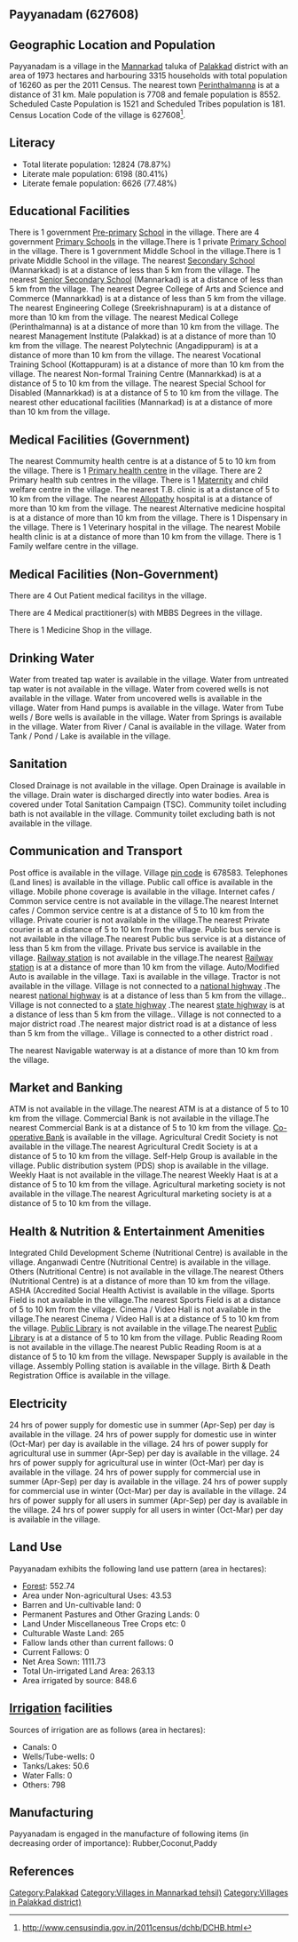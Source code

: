 {{Infobox settlement
| name=Payyanadam
| native_name=
| native_name_lang=
| other_name=
| nickname=
| settlement_type=Village
| image_skyline=
| image_alt=
| image_caption=
| pushpin_map=India Kerala
| pushpin_label_position=right
| pushpin_map_alt=
| pushpin_map_caption=Location in Kerala, India
| latd=
| latm=
| lats=
| latNS=
| longd=
| longm=
| longs=
| longEW=
| coordinates_display=inline,title
| subdivision_type=Country
| subdivision_name={{flag|India}}
| subdivision_type1=[[States and territories of India|State]]
| subdivision_name1=Kerala 
| subdivision_type2=[[List of districts of India|District]]
| subdivision_name2=Palakkad
| subdivision_type3=Tahsil
| subdivision_name3=Mannarkad
| website=
| established_title=<!-- Established -->
| established_date=
| founder=
| named_for=
| government_type=
| governing_body=
| unit_pref=Metric=
| area_footnotes=
| area_rank=
| area_total_km2=19.73
| elevation_footnotes=
| elevation_m=
| population_total=16260
| population_as_of=2011
| population_rank=
| population_density_km2=824
| population_demonym=
| population_footnotes=
| demographics_type1=Languages
| demographics1_title1=Official
| demographics1_info1=[[Malayalam language|Malayalam]]
| timezone1=[[Indian Standard Time|IST]]
| utc_offset1==+5:30
| postal_code_type=[[Postal Index Number|PIN]]
| postal_code=678583
| area_code_type=Telephone code
| area_code=
| registration_plate=
| blank1_name_sec1=Nearest city
| blank1_info_sec1=[[Perinthalmanna]]
| blank2_name_sec1=[[Human sex ratio|Sex ratio]]
| blank2_info_sec1=1109 [[male|♂]]/[[female|♀]]
| blank3_name_sec1=Literacy
| blank3_info_sec1=78.87%
| blank1_name_sec2=[[2011 Census of India|2011 census]] code
| blank1_info_sec2=627608
| footnotes=
}}

== Payyanadam (627608) ==

== Geographic Location and Population ==

Payyanadam is a village in the [[Mannarkad]] taluka of [[Palakkad]] district with an area of 1973 hectares and harbouring 3315 households with total population of 16260 as per the 2011 Census. The nearest town [[Perinthalmanna]] is at a distance of 31 km. Male population is 7708 and female population is 8552. Scheduled Caste Population is 1521 and Scheduled Tribes population is 181. Census Location Code of the village is 627608<ref>http://www.censusindia.gov.in/2011census/dchb/DCHB.html</ref>.


== Literacy ==  
* Total literate population: 12824 (78.87%)
* Literate male population: 6198 (80.41%)
* Literate female population: 6626 (77.48%)


== Educational Facilities ==  
There is 1 government [[Pre-primary]] [[School]] in the village.
There are 4 government [[Primary School]]s in the village.There is 1 private [[Primary School]] in the village.
There is 1 government Middle School in the village.There is 1 private Middle School in the village.
The nearest [[Secondary School]] (Mannarkkad) is at a distance of less than 5 km from the village.
The nearest [[Senior Secondary School]] (Mannarkad) is at a distance of less than 5 km from the village.
The nearest Degree College of Arts and Science and Commerce (Mannarkkad) is at a distance of less than 5 km from the village.
The nearest Engineering College (Sreekrishnapuram) is at a distance of more than 10 km from the village.
The nearest Medical College (Perinthalmanna) is at a distance of more than 10 km from the village.
The nearest Management Institute (Palakkad) is at a distance of more than 10 km from the village.
The nearest Polytechnic (Angadippuram) is at a distance of more than 10 km from the village.
The nearest Vocational Training School (Kottappuram) is at a distance of more than 10 km from the village.
The nearest Non-formal Training Centre (Mannarkkad) is at a distance of 5 to 10 km from the village.
The nearest Special School for Disabled (Mannarkkad) is at a distance of 5 to 10 km from the village.
The nearest other educational facilities (Mannarkad) is at a distance of more than 10 km from the village.


== Medical Facilities (Government) ==
The nearest Commumity health centre is at a distance of 5 to 10 km from the village.
There is 1 [[Primary health centre]] in the village.
There are 2 Primary health sub centres in the village.
There is 1 [[Maternity]] and child welfare centre in the village.
The nearest T.B. clinic is at a distance of 5 to 10 km from the village.
The nearest [[Allopathy]] hospital is at a distance of more than 10 km from the village.
The nearest Alternative medicine hospital is at a distance of more than 10 km from the village.
There is 1 Dispensary in the village.
There is 1 Veterinary hospital in the village.
The nearest Mobile health clinic is at a distance of more than 10 km from the village.
There is 1 Family welfare centre in the village.


== Medical Facilities (Non-Government) ==
There are 4 Out Patient medical facilitys in the village.


There are 4 Medical practitioner(s) with MBBS Degrees in the village.



There is 1 Medicine Shop in the village.



== Drinking Water ==
Water from treated tap water is available in the village.
Water from untreated tap water is not available in the village.
Water from covered wells is not available in the village.
Water from uncovered wells is available in the village.
Water from Hand pumps is available in the village.
Water from Tube wells / Bore wells is available in the village.
Water from Springs is available in the village.
Water from River / Canal is available in the village.
Water from Tank / Pond / Lake is available in the village.


== Sanitation ==
Closed Drainage is not available in the village.
Open Drainage is available in the village.
Drain water is discharged directly into water bodies.
Area is covered under Total Sanitation Campaign (TSC).
Community toilet including bath is not available in the village.
Community toilet excluding bath is not available in the village.


== Communication and Transport ==
Post office is available in the village.
Village [[pin code]] is 678583.
Telephones (Land lines) is available in the village.
Public call office is available in the village.
Mobile phone coverage is available in the village.
Internet cafes / Common service centre is not available in the village.The nearest Internet cafes / Common service centre is at a distance of 5 to 10 km from the village.
Private courier is not available in the village.The nearest Private courier is at a distance of 5 to 10 km from the village.
Public bus service is not available in the village.The nearest Public bus service is at a distance of less than 5 km from the village.
Private bus service is available in the village.
[[Railway station]] is not available in the village.The nearest [[Railway station]] is at a distance of more than 10 km from the village.
Auto/Modified Auto is available in the village.
Taxi is available in the village.
Tractor is not available in the village.
Village is not connected to a [[national highway]] .The nearest [[national highway]] is at a distance of less than 5 km from the village..
Village is not connected to a [[state highway]] .The nearest [[state highway]] is at a distance of less than 5 km from the village..
Village is not connected to a major district road   .The nearest major district road   is at a distance of less than 5 km from the village..
Village is connected to a other district road  .



The nearest Navigable waterway is at a distance of more than 10 km from the village.



== Market and Banking ==
ATM is not available in the village.The nearest ATM is at a distance of 5 to 10 km from the village.
Commercial Bank is not available in the village.The nearest Commercial Bank is at a distance of 5 to 10 km from the village.
[[Co-operative Bank]] is available in the village.
Agricultural Credit Society is not available in the village.The nearest Agricultural Credit Society is at a distance of 5 to 10 km from the village.
Self-Help Group is available in the village.
Public distribution system (PDS) shop is available in the village.
Weekly Haat is not available in the village.The nearest Weekly Haat is at a distance of 5 to 10 km from the village.
Agricultural marketing society is not available in the village.The nearest Agricultural marketing society is at a distance of 5 to 10 km from the village.


== Health & Nutrition & Entertainment Amenities ==
Integrated Child Development Scheme (Nutritional Centre) is available in the village.
Anganwadi Centre (Nutritional Centre) is available in the village.
Others (Nutritional Centre) is not available in the village.The nearest Others (Nutritional Centre) is at a distance of more than 10 km from the village.
ASHA (Accredited Social Health Activist is available in the village.
Sports Field is not available in the village.The nearest Sports Field is at a distance of 5 to 10 km from the village.
Cinema / Video Hall is not available in the village.The nearest Cinema / Video Hall is at a distance of 5 to 10 km from the village.
[[Public Library]] is not available in the village.The nearest [[Public Library]] is at a distance of 5 to 10 km from the village.
Public Reading Room is not available in the village.The nearest Public Reading Room is at a distance of 5 to 10 km from the village.
Newspaper Supply is available in the village.
Assembly Polling station is available in the village.
Birth & Death Registration Office is available in the village.


== Electricity ==
24 hrs of power supply for domestic use in summer (Apr-Sep) per day is available in the village.
24 hrs of power supply for domestic use in winter (Oct-Mar) per day is available in the village.
24 hrs of power supply for agricultural use in summer (Apr-Sep) per day is available in the village.
24 hrs of power supply for agricultural use in winter (Oct-Mar) per day is available in the village.
24 hrs of power supply for commercial use in summer (Apr-Sep) per day is available in the village.
24 hrs of power supply for commercial use in winter (Oct-Mar) per day is available in the village.
24 hrs of power supply for all users in summer (Apr-Sep) per day is available in the village.
24 hrs of power supply for all users in winter (Oct-Mar) per day is available in the village.


== Land Use ==
Payyanadam exhibits the following land use pattern (area in hectares):
* [[Forest]]: 552.74
* Area under Non-agricultural Uses: 43.53
* Barren and Un-cultivable land: 0
* Permanent Pastures and Other Grazing Lands: 0
* Land Under Miscellaneous Tree Crops etc: 0
* Culturable Waste Land: 265
* Fallow lands other than current fallows: 0
* Current Fallows: 0
* Net Area Sown: 1111.73
* Total Un-irrigated Land Area: 263.13
* Area irrigated by source: 848.6


== [[Irrigation]] facilities ==
Sources of irrigation are as follows (area in hectares):
* Canals: 0
* Wells/Tube-wells: 0
* Tanks/Lakes: 50.6
* Water Falls: 0
* Others: 798


== Manufacturing ==
Payyanadam is engaged in the manufacture of following items (in decreasing order of importance): Rubber,Coconut,Paddy


[[Category:Palakkad]]
[[Category:Villages in Mannarkad tehsil)]]
[[Category:Villages in Palakkad district)]]


== References ==
{{Reflist}}


